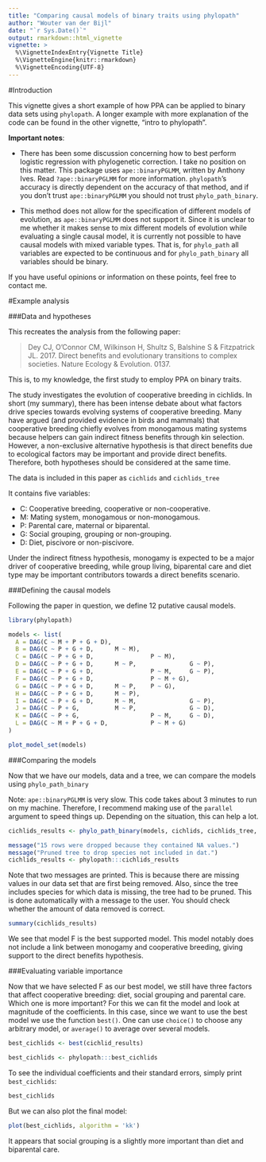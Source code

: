 ```yaml
---
title: "Comparing causal models of binary traits using phylopath"
author: "Wouter van der Bijl"
date: "`r Sys.Date()`"
output: rmarkdown::html_vignette
vignette: >
  %\VignetteIndexEntry{Vignette Title}
  %\VignetteEngine{knitr::rmarkdown}
  %\VignetteEncoding{UTF-8}
---
```


#Introduction

This vignette gives a short example of how PPA can be applied to binary data sets using `phylopath`. A longer example with more explanation of the code can be found in the other vignette, "intro to phylopath".

**Important notes**: 

- There has been some discussion concerning how to best perform logistic regression with phylogenetic correction. I take no position on this matter. This package uses `ape::binaryPGLMM`, written by Anthony Ives. Read `?ape::binaryPGLMM` for more information. `phylopath`'s accuracy is directly dependent on the accuracy of that method, and if you don't trust `ape::binaryPGLMM` you should not trust `phylo_path_binary`.

- This method does not allow for the specification of different models of evolution, as `ape::binaryPGLMM` does not support it. Since it is unclear to me whether it makes sense to mix different models of evolution while evaluating a single causal model, it is currently not possible to have causal models with mixed variable types. That is, for `phylo_path` all variables are expected to be continuous and for `phylo_path_binary` all variables should be binary.

If you have useful opinions or information on these points, feel free to contact me.

#Example analysis

###Data and hypotheses

This recreates the analysis from the following paper:

> Dey CJ, O’Connor CM, Wilkinson H, Shultz S, Balshine S & Fitzpatrick JL. 2017. Direct benefits and evolutionary transitions to complex societies. Nature Ecology & Evolution. 0137.

This is, to my knowledge, the first study to employ PPA on binary traits.

The study investigates the evolution of cooperative breeding in cichlids. In short (my summary), there has been intense debate about what factors drive species towards evolving systems of cooperative breeding. Many have argued (and provided evidence in birds and mammals) that cooperative breeding chiefly evolves from monogamous mating systems because helpers can gain indirect fitness benefits through kin selection. However, a non-exclusive alternative hypothesis is that direct benefits due to ecological factors may be important and provide direct benefits. Therefore, both hypotheses should be considered at the same time. 

The data is included in this paper as `cichlids` and `cichlids_tree`

It contains five variables:

- C: Cooperative breeding, cooperative or non-cooperative.
- M: Mating system, monogamous or non-monogamous.
- P: Parental care, maternal or biparental.
- G: Social grouping, grouping or non-grouping.
- D: Diet, piscivore or non-piscivore.

Under the indirect fitness hypothesis, monogamy is expected to be a major driver of cooperative breeding, while group living, biparental care and diet type may be important contributors towards a direct benefits scenario.

###Defining the causal models

Following the paper in question, we define 12 putative causal models.

```r
library(phylopath)

models <- list(
  A = DAG(C ~ M + P + G + D),
  B = DAG(C ~ P + G + D,      M ~ M),
  C = DAG(C ~ P + G + D,                P ~ M),
  D = DAG(C ~ P + G + D,      M ~ P,               G ~ P),
  E = DAG(C ~ P + G + D,                P ~ M,     G ~ P),
  F = DAG(C ~ P + G + D,                P ~ M + G),
  G = DAG(C ~ P + G + D,      M ~ P,    P ~ G),
  H = DAG(C ~ P + G + D,      M ~ P),
  I = DAG(C ~ P + G + D,      M ~ M,               G ~ P),
  J = DAG(C ~ P + G,          M ~ P,               G ~ D),
  K = DAG(C ~ P + G,                    P ~ M,     G ~ D),
  L = DAG(C ~ M + P + G + D,            P ~ M + G)
)

plot_model_set(models)
```

###Comparing the models

Now that we have our models, data and a tree, we can compare the models using `phylo_path_binary`

Note: `ape::binaryPGLMM` is very slow. This code takes about 3 minutes to run on my machine. Therefore, I recommend making use of the `parallel` argument to speed things up. Depending on the situation, this can help a lot.

```r
cichlids_results <- phylo_path_binary(models, cichlids, cichlids_tree, parallel = "SOCK")
```

```r
message("15 rows were dropped because they contained NA values.")
message("Pruned tree to drop species not included in dat.")
cichlids_results <- phylopath:::cichlids_results
```

Note that two messages are printed. This is because there are missing values in our data set that are first being removed. Also, since the tree includes species for which data is missing, the tree had to be pruned. This is done automatically with a message to the user. You should check whether the amount of data removed is correct.

```r
summary(cichlids_results)
```

We see that model F is the best supported model. This model notably does not include a link between monogamy and cooperative breeding, giving support to the direct benefits hypothesis.

###Evaluating variable importance

Now that we have selected F as our best model, we still have three factors that affect cooperative breeding: diet, social grouping and parental care. Which one is more important? For this we can fit the model and look at magnitude of the coefficients. In this case, since we want to use the best model we use the function `best()`. One can use `choice()` to choose any arbitrary model, or `average()` to average over several models.

```r
best_cichlids <- best(cichlid_results)
```

```r
best_cichlids <- phylopath:::best_cichlids
```


To see the individual coefficients and their standard errors, simply print `best_cichlids`:

```r
best_cichlids
```

But we can also plot the final model:

```r
plot(best_cichlids, algorithm = 'kk')
```

It appears that social grouping is a slightly more important than diet and biparental care.
